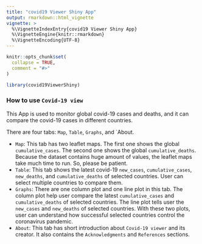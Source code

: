 ```yaml
---
title: "covid19 Viewer Shiny App"
output: rmarkdown::html_vignette
vignette: >
  %\VignetteIndexEntry{covid19 Viewer Shiny App}
  %\VignetteEngine{knitr::rmarkdown}
  %\VignetteEncoding{UTF-8}
---
```


```r
knitr::opts_chunk$set(
  collapse = TRUE,
  comment = "#>"
)
```

```r
library(covid19ViewerShiny)
```


### How to use `Covid-19 view`

This App is used to monitor global covid-19 cases and deaths, and it can compare the covid-19 cases in different countries.

There are four tabs: `Map`, `Table`, `Graphs`, and `About.

* `Map`: This tab has two leaflet maps. The first one shows the global `cumulative_cases`. The second one shows the global `cumulative_deaths`. Because the dataset contains huge amount of values, the leaflet maps take much time to run. So, please be patient.
* `Table`: This tab shows the latest covid-19 `new_cases`, `cumulative_cases`, `new_deaths`, and `cumulative_deaths` of selected countries. User can select multiple countries to compare them.
* `Graphs`: There are one column plot and one line plot in this tab. The column plot help user compare the latest `cumulative_cases` and `cumulative_deaths` of selected countries. The line plot tells user the `new_cases` and `new_deaths` of selected countries. With these two plots, user can understand how successful selected countries control the coronavirus pandemic.
* `About`: This tab has short introduction about `Covid-19 viewer` and its creator. It also contains the `Acknowledgments` and `References` sections.



